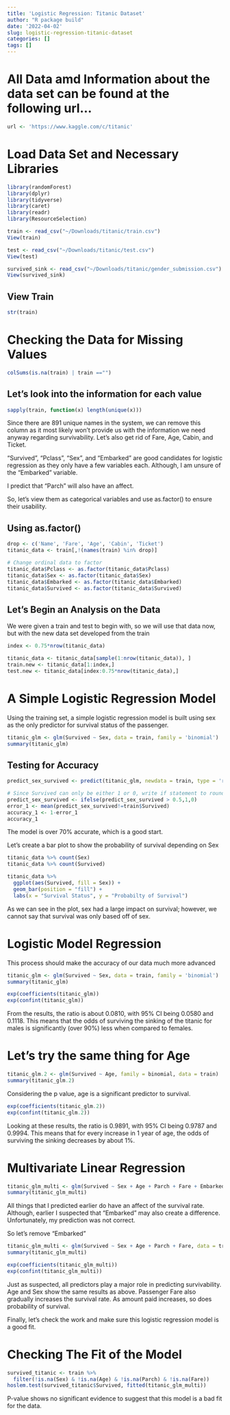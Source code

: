 ```yaml
---
title: 'Logistic Regression: Titanic Dataset'
author: "R package build"
date: '2022-04-02'
slug: logistic-regression-titanic-dataset
categories: []
tags: []
---
```


# All Data amd Information about the data set can be found at the following url...
```r
url <- 'https://www.kaggle.com/c/titanic'
```

# Load Data Set and Necessary Libraries
```r
library(randomForest)
library(dplyr)
library(tidyverse)
library(caret)
library(readr)
library(ResourceSelection)

train <- read_csv("~/Downloads/titanic/train.csv")
View(train)

test <- read_csv("~/Downloads/titanic/test.csv")
View(test)

survived_sink <- read_csv("~/Downloads/titanic/gender_submission.csv")
View(survived_sink)
```

## View Train
```r
str(train)
```

# Checking the Data for Missing Values
```r
colSums(is.na(train) | train =="")
```

## Let's look into the information for each value 
```r
sapply(train, function(x) length(unique(x)))
```

Since there are 891 unique names in the system, we can remove this column as it most likely won't provide us with the information we need anyway regarding survivability. Let's also get rid of Fare, Age, Cabin, and Ticket.

"Survived", "Pclass", "Sex", and "Embarked" are good candidates for logistic regression as they only have a few variables each. Although, I am unsure of the "Embarked" variable.

I predict that "Parch" will also have an affect.

So, let's view them as categorical variables and use as.factor() to ensure their usability.

## Using as.factor()
```r
drop <- c('Name', 'Fare', 'Age', 'Cabin', 'Ticket')
titanic_data <- train[,!(names(train) %in% drop)]

# Change ordinal data to factor
titanic_data$Pclass <- as.factor(titanic_data$Pclass)
titanic_data$Sex <- as.factor(titanic_data$Sex)
titanic_data$Embarked <- as.factor(titanic_data$Embarked)
titanic_data$Survived <- as.factor(titanic_data$Survived)
```

## Let's Begin an Analysis on the Data

We were given a train and test to begin with, so we will use that data now, but with the new data set developed from the train

```r
index <- 0.75*nrow(titanic_data)
```

```r
titanic_data <- titanic_data[sample(1:nrow(titanic_data)), ]
train.new <- titanic_data[1:index,]
test.new <- titanic_data[index:0.75*nrow(titanic_data),]
```

# A Simple Logistic Regression Model

Using the training set, a simple logistic regression model is built using sex as the only predictor for survival status of the passenger.

```r
titanic_glm <- glm(Survived ~ Sex, data = train, family = 'binomial')
summary(titanic_glm)
```

## Testing for Accuracy
```r
predict_sex_survived <- predict(titanic_glm, newdata = train, type = 'response') 

# Since Survived can only be either 1 or 0, write if statement to round up of down the response
predict_sex_survived <- ifelse(predict_sex_survived > 0.5,1,0)
error_1 <- mean(predict_sex_survived!=train$Survived)
accuracy_1 <- 1-error_1
accuracy_1
```

The model is over 70% accurate, which is a good start.

Let's create a bar plot to show the probability of survival depending on Sex

```r
titanic_data %>% count(Sex)
titanic_data %>% count(Survived)
```

```r
titanic_data %>%
  ggplot(aes(Survived, fill = Sex)) + 
  geom_bar(position = "fill") +
  labs(x = "Survival Status", y = "Probabilty of Survival") 
```

As we can see in the plot, sex had a large impact on survival; however, we cannot say that survival was only based off of sex.

# Logistic Model Regression
This process should make the accuracy of our data much more advanced 
```r
titanic_glm <- glm(Survived ~ Sex, data = train, family = 'binomial')
summary(titanic_glm)
```

```r
exp(coefficients(titanic_glm))
exp(confint(titanic_glm))
```

From the results, the ratio is about 0.0810, with 95% CI being 0.0580 and 0.1118. This means that the odds of surviving the sinking of the titanic for males is significantly (over 90%) less when compared to females.

# Let's try the same thing for Age
```r
titanic_glm.2 <- glm(Survived ~ Age, family = binomial, data = train)
summary(titanic_glm.2)
```

Considering the p value, age is a significant predictor to survival.

```r
exp(coefficients(titanic_glm.2))
exp(confint(titanic_glm.2))
```

Looking at these results, the ratio is 0.9891, with 95% CI being 0.9787 and 0.9994. This means that for every increase in 1 year of age, the odds of surviving the sinking decreases by about 1%.

# Multivariate Linear Regression
```r
titanic_glm_multi <- glm(Survived ~ Sex + Age + Parch + Fare + Embarked, data = train, family = binomial)
summary(titanic_glm_multi)
```

All things that I predicted earlier do have an affect of the survival rate. Although, earlier I suspected that "Embarked" may also create a difference. Unfortunately, my prediction was not correct.

So let's remove "Embarked"

```r
titanic_glm_multi <- glm(Survived ~ Sex + Age + Parch + Fare, data = train, family = binomial)
summary(titanic_glm_multi)
```

```r
exp(coefficients(titanic_glm_multi))
exp(confint(titanic_glm_multi))
```

Just as suspected, all predictors play a major role in predicting survivability. Age and Sex show the same results as above. Passenger Fare also gradually increases the survival rate. As amount paid increases, so does probability of survival.

Finally, let's check the work and make sure this logistic regression model is a good fit. 

# Checking The Fit of the Model
```r
survived_titanic <- train %>%
  filter(!is.na(Sex) & !is.na(Age) & !is.na(Parch) & !is.na(Fare))
hoslem.test(survived_titanic$Survived, fitted(titanic_glm_multi))
```

P-value shows no significant evidence to suggest that this model is a bad fit for the data.


